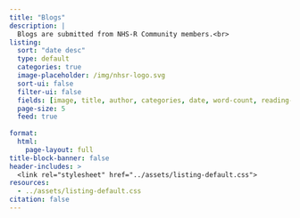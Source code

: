 ```yaml
---
title: "Blogs"
description: |
  Blogs are submitted from NHS-R Community members.<br>
listing: 
  sort: "date desc"
  type: default
  categories: true
  image-placeholder: /img/nhsr-logo.svg
  sort-ui: false
  filter-ui: false
  fields: [image, title, author, categories, date, word-count, reading-time]
  page-size: 5
  feed: true
  
format: 
  html: 
    page-layout: full
title-block-banner: false
header-includes: >
  <link rel="stylesheet" href="../assets/listing-default.css">
resources:
  - ../assets/listing-default.css
citation: false
---
```


<!-- Image by <a href="https://pixabay.com/users/andrys-439428/?utm_source=link-attribution&utm_medium=referral&utm_campaign=image&utm_content=447577">Andrys Stienstra</a> from <a href="https://pixabay.com//?utm_source=link-attribution&utm_medium=referral&utm_campaign=image&utm_content=447577">Pixabay</a> -->